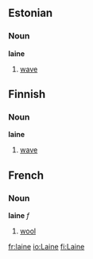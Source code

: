 ==Estonian==
===Noun===
'''laine'''
# [[wave]]
==Finnish==
===Noun===
'''laine'''
# [[wave]]
==French==
===Noun===
'''laine''' ''f''

# [[wool]]

[[fr:laine]]
[[io:Laine]]
[[fi:Laine]]